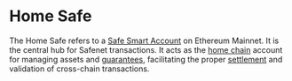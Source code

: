 # Home Safe

The Home Safe refers to a [Safe Smart Account](../../home/what-is-safe.mdx) on Ethereum Mainnet. It is the central hub for Safenet transactions. 
It acts as the [home chain](../chains.mdx) account for managing assets and [guarantees](../concepts/guarantee.mdx), facilitating the proper [settlement](../concepts/settlement.mdx) and validation of cross-chain transactions.

